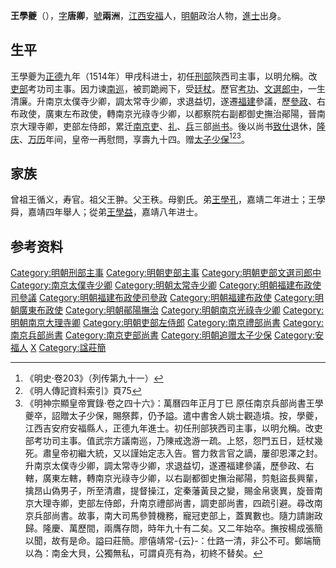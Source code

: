 {{明清人物信息框
| 姓名 = 王學夔
| 原名 =
| 圖片名稱 = 
| 圖片大小 = 220px
| 圖片說明 = 
| 最高職務 = 南京兵部尚書
| 國家 = 大明
| 爵位 =
| 籍貫 = [[江西|江西]][[吉安府|吉安府]][[安福縣|安福縣]]
| 族裔 = 
| 字號 = 字唐卿，號兩洲
| 室名 = 
| 諡號 = 莊簡
| 出生日期 = 成化十九年（1483年）
| 出生地點 = 
| 逝世日期 = 萬曆四年（1576年）
| 逝世地點 = 
| 墓葬 =
| 配偶 =
| 親屬 = 
| 出身 = 
*正德九年甲戌科進士出身
| 經歷 = 
| 著作 =
}}

'''王學夔'''（{{bd|1483年||1576年||Wang王}}），[[表字|字]]'''唐卿'''，[[號|號]]'''兩洲'''，[[江西|江西]][[安福|安福]]人，[[明朝|明朝]]政治人物，[[進士|進士]]出身。

==生平==
王學夔为[[正德_(明朝)|正德]]九年（1514年）甲戌科进士，初任[[刑部|刑部]]陝西司主事，以明允稱。改[[吏部|吏部]]考功司主事。因力谏[[南巡|南巡]]，被罰跪阙下，受[[廷杖|廷杖]]。歷官[[考功|考功]]、[[文選|文選]][[郎中|郎中]]，一生清廉。升南京太僕寺少卿，調太常寺少卿，求退益切，遂遷[[福建|福建]]參議，歷[[參政|參政]]、右布政使，廣東左布政使，轉南京光祿寺少卿，以都察院右副都御史撫治鄖陽，晉南京大理寺卿，吏部左侍郎，累迁[[南京|南京]][[吏部|吏]]、[[礼部|礼]]、[[兵部|兵]]三部[[尚书|尚书]]。後以尚书[[致仕|致仕]]退休，[[隆庆_(明朝)|隆庆]]、[[万历|万历]]年间，皇帝一再慰問，享壽九十四。赠[[太子少保|太子少保]]<ref>《明史·卷203》（列传第九十一）</ref><ref>《明人傳記資料索引》頁75</ref><ref>《明神宗顯皇帝實錄·卷之四十六》：萬曆四年正月丁巳 原任南京兵部尚書王學夔卒，詔贈太子少保，賜祭葬，仍予謚。遣中書舍人姚士觀造墳。按，學夔，江西吉安府安福縣人，正德九年進士。初任刑部狹西司主事，以明允稱。改吏部考功司主事。值武宗方議南巡，乃陳戒逸游一疏。上怒，怨門五日，廷杖幾死。肅皇帝初繼大統，又以謹始定志入告。嘗力救言官之謫，屢卻恩澤之封。升南京太僕寺少卿，調太常寺少卿，求退益切，遂遷福建參議，歷參政、右轄，廣東左轄，轉南京光祿寺少卿，以右副都御史撫治鄖陽，剪魁盜長興輩，擒昂山偽男子，所至清肅，提督操江，定秦藩黃艮之變，賜金帛褒異，旋晉南京大理寺卿，吏部左侍郎，升南京禮部尚書，調吏部尚書，四疏引避。尋改南京兵部尚書。故事，南大司馬參贊機務，寵冠吏部上，蓋異數也。隨力請謝政歸。隆慶、萬歷間，兩膺存問，時年九十有二矣。又二年始卒。撫按楊成張簡以聞，故有是命。謚曰莊簡。廖僖靖常-{云}-：仕路一清，非公不可。鄭端簡以為：南金大貝，公獨無私，可謂貞亮有為，初終不替矣。</ref>。

==家族==
曾祖王循义，寿官。祖父王翀。父王秩。母劉氏。弟[[王學孔|王學孔]]，嘉靖二年进士；王學舜，嘉靖四年舉人；從弟[[王學益|王學益]]，嘉靖八年进士。

==参考资料==
{{reflist}}

{{正德九年甲戌科殿試金榜}}
{{DEFAULTSORT:Wang王}}

[[Category:明朝刑部主事|Category:明朝刑部主事]]
[[Category:明朝吏部主事|Category:明朝吏部主事]]
[[Category:明朝吏部文選司郎中|Category:明朝吏部文選司郎中]]
[[Category:南京太僕寺少卿|Category:南京太僕寺少卿]]
[[Category:明朝太常寺少卿|Category:明朝太常寺少卿]]
[[Category:明朝福建布政使司參議|Category:明朝福建布政使司參議]]
[[Category:明朝福建布政使司參政|Category:明朝福建布政使司參政]]
[[Category:明朝福建布政使|Category:明朝福建布政使]]
[[Category:明朝廣東布政使|Category:明朝廣東布政使]]
[[Category:明朝鄖陽撫治|Category:明朝鄖陽撫治]]
[[Category:明朝南京光祿寺少卿|Category:明朝南京光祿寺少卿]]
[[Category:明朝南京大理寺卿|Category:明朝南京大理寺卿]]
[[Category:明朝吏部左侍郎|Category:明朝吏部左侍郎]]
[[Category:南京禮部尚書|Category:南京禮部尚書]]
[[Category:南京兵部尚書|Category:南京兵部尚書]]
[[Category:南京吏部尚書|Category:南京吏部尚書]]
[[Category:明朝追赠太子少保|Category:明朝追赠太子少保]]
[[Category:安福人|Category:安福人]]
[[Category:王姓|X]]
[[Category:諡莊簡|Category:諡莊簡]]